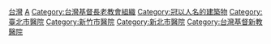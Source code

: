 {{main|馬偕紀念醫院}}
[[Category:臺灣教學醫院|台灣]]
[[Category:台灣醫學中心|A]]
[[Category:台灣基督長老教會組織|Category:台灣基督長老教會組織]]
[[Category:冠以人名的建築物|Category:冠以人名的建築物]]
[[Category:臺北市醫院|Category:臺北市醫院]]
[[Category:新竹市醫院|Category:新竹市醫院]]
[[Category:新北市醫院|Category:新北市醫院]]
[[Category:台灣基督新教醫院|Category:台灣基督新教醫院]]
